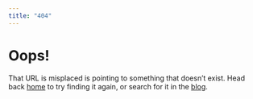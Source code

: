 ```yaml
---
title: "404"
---
```


# Oops!

That URL is  misplaced is pointing to something that doesn't exist. Head back [home](/) to try finding it again, or search for it in the [blog](blog.qmd).